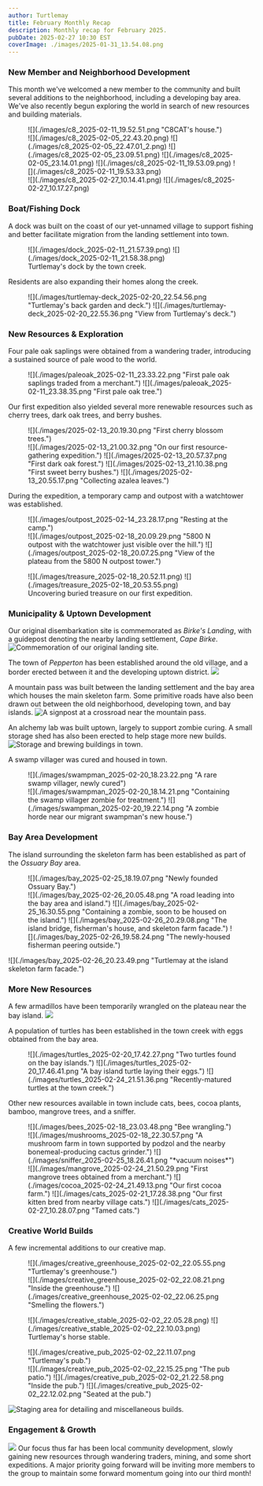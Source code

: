 ```yaml
---
author: Turtlemay
title: February Monthly Recap
description: Monthly recap for February 2025.
pubDate: 2025-02-27 10:30 EST
coverImage: ./images/2025-01-31_13.54.08.png
---
```

### New Member and Neighborhood Development
This month we've welcomed a new member to the community
and built several additions to the neighborhood,
including a developing bay area.
We've also recently begun exploring the world in search of new
resources and building materials.
<figure>
![](./images/c8_2025-02-11_19.52.51.png "C8CAT's house.")
<div class="blog-image-group">
![](./images/c8_2025-02-05_22.43.20.png)
![](./images/c8_2025-02-05_22.47.01_2.png)
![](./images/c8_2025-02-05_23.09.51.png)
![](./images/c8_2025-02-05_23.14.01.png)
![](./images/c8_2025-02-11_19.53.09.png)
![](./images/c8_2025-02-11_19.53.33.png)
</div>
![](./images/c8_2025-02-27_10.14.41.png)
![](./images/c8_2025-02-27_10.17.27.png)
</figure>

### Boat/Fishing Dock
A dock was built on the coast of our yet-unnamed village
to support fishing and better facilitate migration from
the landing settlement into town.
<figure>
<div class="blog-image-group">
![](./images/dock_2025-02-11_21.57.39.png)
![](./images/dock_2025-02-11_21.58.38.png)
</div>
<figcaption>Turtlemay's dock by the town creek.</figcaption>
</figure>

Residents are also expanding their homes along the creek.
<figure>
<div class="blog-image-group">
![](./images/turtlemay-deck_2025-02-20_22.54.56.png "Turtlemay's back garden and deck.")
![](./images/turtlemay-deck_2025-02-20_22.55.36.png "View from Turtlemay's deck.")
</div>
</figure>

### New Resources & Exploration
Four pale oak saplings were obtained from a wandering trader,
introducing a sustained source of pale wood to the world.
<figure>
<div class="blog-image-group">
![](./images/paleoak_2025-02-11_23.33.22.png "First pale oak saplings traded from a merchant.")
![](./images/paleoak_2025-02-11_23.38.35.png "First pale oak tree.")
</div>
</figure>

Our first expedition also yielded several more renewable resources
such as cherry trees, dark oak trees, and berry bushes.
<figure>
![](./images/2025-02-13_20.19.30.png "First cherry blossom trees.")
<div class="blog-image-group">
![](./images/2025-02-13_21.00.32.png "On our first resource-gathering expedition.")
![](./images/2025-02-13_20.57.37.png "First dark oak forest.")
![](./images/2025-02-13_21.10.38.png "First sweet berry bushes.")
![](./images/2025-02-13_20.55.17.png "Collecting azalea leaves.")
</div>
</figure>

During the expedition, a temporary camp and outpost
with a watchtower was established.
<figure>
![](./images/outpost_2025-02-14_23.28.17.png "Resting at the camp.")
<div class="blog-image-group">
![](./images/outpost_2025-02-18_20.09.29.png "5800 N outpost with the watchtower just visible over the hill.")
![](./images/outpost_2025-02-18_20.07.25.png "View of the plateau from the 5800 N outpost tower.")
</div>
</figure>

<figure>
<div class="blog-image-group">
![](./images/treasure_2025-02-18_20.52.11.png)
![](./images/treasure_2025-02-18_20.53.55.png)
</div>
<figcaption>Uncovering buried treasure on our first expedition.</figcaption>
</figure>

### Municipality & Uptown Development
Our original disembarkation site is commemorated as *Birke's Landing*,
with a guidepost denoting the nearby landing settlement, *Cape Birke*.
![](./images/landing_2025-02-24_22.31.39.png "Commemoration of our original landing site.")

The town of *Pepperton* has been established around the old village,
and a border erected between it and the developing uptown district.
![](./images/pepperton_2025-02-24_21.53.11.png)

A mountain pass was built between the landing settlement
and the bay area which houses the main skeleton farm.
Some primitive roads have also been drawn out between
the old neighborhood, developing town, and bay islands.
![](./images/road_2025-02-26_20.04.57.png "A signpost at a crossroad near the mountain pass.")

An alchemy lab was built uptown, largely to support zombie curing.
A small storage shed has also been erected to help stage more new builds.
![](./images/buildings_2025-02-19_23.30.35.png "Storage and brewing buildings in town.")

A swamp villager was cured and housed in town.
<figure>
![](./images/swampman_2025-02-20_18.23.22.png "A rare swamp villager, newly cured")
<div class="blog-image-group">
![](./images/swampman_2025-02-20_18.14.21.png "Containing the swamp villager zombie for treatment.")
![](./images/swampman_2025-02-20_19.22.14.png "A zombie horde near our migrant swampman's new house.")
</div>
</figure>

### Bay Area Development
The island surrounding the skeleton farm has been
established as part of the *Ossuary Bay* area.

<figure>
![](./images/bay_2025-02-25_18.19.07.png "Newly founded Ossuary Bay.")
<div class="blog-image-group">
![](./images/bay_2025-02-26_20.05.48.png "A road leading into the bay area and island.")
![](./images/bay_2025-02-25_16.30.55.png "Containing a zombie, soon to be housed on the island.")
![](./images/bay_2025-02-26_20.29.08.png "The island bridge, fisherman's house, and skeleton farm facade.")
![](./images/bay_2025-02-26_19.58.24.png "The newly-housed fisherman peering outside.")
</div>
</figure>
![](./images/bay_2025-02-26_20.23.49.png "Turtlemay at the island skeleton farm facade.")

### More New Resources
A few armadillos have been temporarily wrangled on the plateau near the bay island.
![](./images/armadillos_2025-02-27_10.22.21.png)

A population of turtles has been established in the town creek
with eggs obtained from the bay area.
<figure>
<div class="blog-image-group">
![](./images/turtles_2025-02-20_17.42.27.png "Two turtles found on the bay islands.")
![](./images/turtles_2025-02-20_17.46.41.png "A bay island turtle laying their eggs.")
![](./images/turtles_2025-02-24_21.51.36.png "Recently-matured turtles at the town creek.")
</div>
</figure>

Other new resources available in town include cats, bees,
cocoa plants, bamboo, mangrove trees, and a sniffer.
<figure>
![](./images/bees_2025-02-18_23.03.48.png "Bee wrangling.")
<div class="blog-image-group">
![](./images/mushrooms_2025-02-18_22.30.57.png "A mushroom farm in town supported by podzol and the nearby bonemeal-producing cactus grinder.")
![](./images/sniffer_2025-02-25_18.26.41.png "*vacuum noises*")
![](./images/mangrove_2025-02-24_21.50.29.png "First mangrove trees obtained from a merchant.")
![](./images/cocoa_2025-02-24_21.49.13.png "Our first cocoa farm.")
![](./images/cats_2025-02-21_17.28.38.png "Our first kitten bred from nearby village cats.")
![](./images/cats_2025-02-27_10.28.07.png "Tamed cats.")
</div>
</figure>

### Creative World Builds
A few incremental additions to our creative map.
<figure>
![](./images/creative_greenhouse_2025-02-02_22.05.55.png "Turtlemay's greenhouse.")
<div class="blog-image-group">
![](./images/creative_greenhouse_2025-02-02_22.08.21.png "Inside the greenhouse.")
![](./images/creative_greenhouse_2025-02-02_22.06.25.png "Smelling the flowers.")
</div>
</figure>

<figure>
<div class="blog-image-group">
![](./images/creative_stable_2025-02-02_22.05.28.png)
![](./images/creative_stable_2025-02-02_22.10.03.png)
</div>
<figcaption>Turtlemay's horse stable.</figcaption>
</figure>

<figure>
![](./images/creative_pub_2025-02-02_22.11.07.png "Turtlemay's pub.")
<div class="blog-image-group">
![](./images/creative_pub_2025-02-02_22.15.25.png "The pub patio.")
![](./images/creative_pub_2025-02-02_21.22.58.png "Inside the pub.")
![](./images/creative_pub_2025-02-02_22.12.02.png "Seated at the pub.")
</div>
</figure>

![](./images/2025-02-12_21.00.28.png "Staging area for detailing and miscellaneous builds.")

### Engagement & Growth
![](./images/2025-02-05_22.52.57.png)
Our focus thus far has been local community development, slowly
gaining new resources through wandering traders, mining, and
some short expeditions. A major priority going forward will be
inviting more members to the group to maintain some
forward momentum going into our third month!